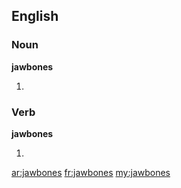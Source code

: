==English==

===Noun===
'''jawbones'''

# {{plural of|[[jawbone]]}}

===Verb===
'''jawbones'''

# {{third-person singular of|[[jawbone]]}}

[[ar:jawbones]]
[[fr:jawbones]]
[[my:jawbones]]